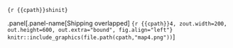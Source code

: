 ```{r {{cpath}}shinit}
```

.panel[.panel-name[Shipping overlapped]
```{r {{cpath}}4, zout.width=200, out.height=600, out.extra="bound", fig.align="left"}
knitr::include_graphics(file.path(cpath,"map4.png"))
```
]

